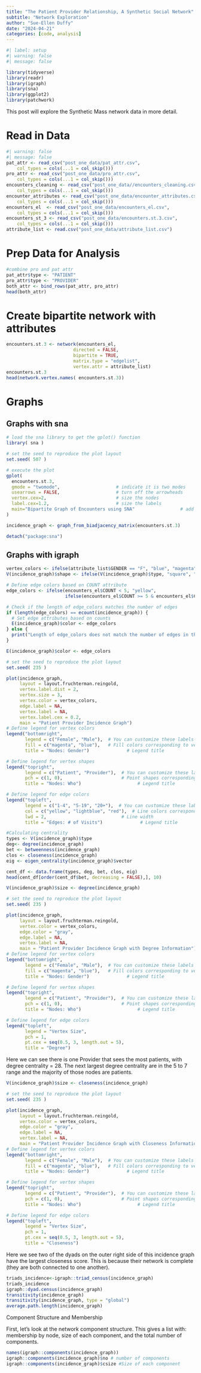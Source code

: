 ```yaml
---
title: "The Patient Provider Relationship, A Synthetic Social Network"
subtitle: "Network Exploration"
author: "Sue-Ellen Duffy"
date: "2024-04-21"
categories: [code, analysis]
---
```


```r
#| label: setup
#| warning: false
#| message: false

library(tidyverse)
library(readr)
library(igraph)
library(sna)
library(ggplot2)
library(patchwork)
```

This post will explore the Synthetic Mass network data in more detail.

# Read in Data
```r
#| warning: false
#| message: false
pat_attr <- read_csv("post_one_data/pat_attr.csv", 
    col_types = cols(...1 = col_skip()))
pro_attr <- read_csv("post_one_data/pro_attr.csv", 
    col_types = cols(...1 = col_skip()))
encounters_cleaning <- read_csv("post_one_data//encounters_cleaning.csv", 
    col_types = cols(...1 = col_skip()))
encounter_attributes <- read_csv("post_one_data/encounter_attributes.csv", 
    col_types = cols(...1 = col_skip()))
encounters_el  <- read_csv("post_one_data/encounters_el.csv", 
    col_types = cols(...1 = col_skip()))
encounters_st_3 <- read_csv("post_one_data/encounters.st.3.csv", 
    col_types = cols(...1 = col_skip()))
attribute_list <- read.csv("post_one_data/attribute_list.csv")
```
# Prep Data for Analysis
```r
#combine pro and pat attr
pat_attr$type <- "PATIENT"
pro_attr$type <- "PROVIDER"
both_attr <- bind_rows(pat_attr, pro_attr)
head(both_attr)
```

# Create bipartite network with attributes
```r
encounters.st.3 <- network(encounters_el,
                         directed = FALSE,
                         bipartite = TRUE,
                         matrix.type = "edgelist",
                         vertex.attr = attribute_list)
encounters.st.3
head(network.vertex.names( encounters.st.3))
```
# Graphs
## Graphs with sna
```r
# load the sna library to get the gplot() function
library( sna )

# set the seed to reproduce the plot layout
set.seed( 507 )

# execute the plot
gplot(
  encounters.st.3,             
  gmode = "twomode",                     # indicate it is two modes
  usearrows = FALSE,                     # turn off the arrowheads
  vertex.cex=2,                          # size the nodes     
  label.cex=1.2,                         # size the labels
  main="Bipartite Graph of Encounters using SNA"                 # add a title
)

```


```r
incidence_graph <- graph_from_biadjacency_matrix(encounters.st.3)
```


```r
detach("package:sna")
```

## Graphs with igraph
```r
vertex_colors <- ifelse(attribute_list$GENDER == "F", "blue", "magenta")
V(incidence_graph)$shape <- ifelse(V(incidence_graph)$type, "square", "circle")

# Define edge colors based on COUNT attribute
edge_colors <- ifelse(encounters_el$COUNT < 5, "yellow", 
                      ifelse(encounters_el$COUNT >= 5 & encounters_el$COUNT <= 19, "lightblue", "red"))

# Check if the length of edge_colors matches the number of edges
if (length(edge_colors) == ecount(incidence_graph)) {
  # Set edge attributes based on counts
  E(incidence_graph)$color <- edge_colors
} else {
  print("Length of edge_colors does not match the number of edges in the graph.")
}

E(incidence_graph)$color <- edge_colors

# set the seed to reproduce the plot layout
set.seed( 235 )

plot(incidence_graph,
     layout = layout.fruchterman.reingold, 
     vertex.label.dist = 2, 
     vertex.size = 3, 
     vertex.color = vertex_colors,
     edge.label = NA,
     vertex.label = NA,
     vertex.label.cex = 0.2, 
     main = "Patient Provider Incidence Graph")
# Define legend for vertex colors
legend("bottomright",
       legend = c("Female", "Male"),  # You can customize these labels
       fill = c("magenta", "blue"),   # Fill colors corresponding to vertex colors
       title = "Nodes: Gender")              # Legend title

# Define legend for vertex shapes
legend("topright",
       legend = c("Patient", "Provider"),  # You can customize these labels
       pch = c(1, 0),                      # Point shapes corresponding to vertex shapes
       title = "Nodes: Who")                     # Legend title

# Define legend for edge colors
legend("topleft",
       legend = c("1-4", "5-19", "20+"),  # You can customize these labels
       col = c("yellow", "lightblue", "red"),  # Line colors corresponding to edge colors
       lwd = 2,                            # Line width
       title = "Edges: # of Visits")              # Legend title
```

```r

#Calculating centrality
types <- V(incidence_graph)$type
deg<- degree(incidence_graph)
bet <- betweenness(incidence_graph)
clos <- closeness(incidence_graph)
eig <- eigen_centrality(incidence_graph)$vector

cent_df <- data.frame(types, deg, bet, clos, eig)
head(cent_df[order(cent_df$bet, decreasing = FALSE),], 10)

```


```r
V(incidence_graph)$size <- degree(incidence_graph)

# set the seed to reproduce the plot layout
set.seed( 235 )

plot(incidence_graph, 
     layout = layout.fruchterman.reingold, 
     vertex.color = vertex_colors,
     edge.color = "gray",
     edge.label = NA,
     vertex.label = NA,
     main = "Patient Provider Incidence Graph with Degree Information")
# Define legend for vertex colors
legend("bottomright",
       legend = c("Female", "Male"),  # You can customize these labels
       fill = c("magenta", "blue"),   # Fill colors corresponding to vertex colors
       title = "Nodes: Gender")              # Legend title

# Define legend for vertex shapes
legend("topright",
       legend = c("Patient", "Provider"),  # You can customize these labels
       pch = c(1, 0),                      # Point shapes corresponding to vertex shapes
       title = "Nodes: Who")                     # Legend title

# Define legend for edge colors
legend("topleft", 
       legend = "Vertex Size", 
       pch = 1, 
       pt.cex = seq(0.5, 3, length.out = 5), 
       title = "Degree")
```
Here we can see there is one Provider that sees the most patients, with degree centrality = 28. 
The next largest degree centrality are in the 5 to 7 range and the majority of those nodes are patients.

```r
V(incidence_graph)$size <- closeness(incidence_graph)

# set the seed to reproduce the plot layout
set.seed( 235 )

plot(incidence_graph, 
     layout = layout.fruchterman.reingold, 
     vertex.color = vertex_colors,
     edge.color = "gray",
     edge.label = NA,
     vertex.label = NA,
     main = "Patient Provider Incidence Graph with Closeness Information")
# Define legend for vertex colors
legend("bottomright",
       legend = c("Female", "Male"),  # You can customize these labels
       fill = c("magenta", "blue"),   # Fill colors corresponding to vertex colors
       title = "Nodes: Gender")              # Legend title

# Define legend for vertex shapes
legend("topright",
       legend = c("Patient", "Provider"),  # You can customize these labels
       pch = c(1, 0),                      # Point shapes corresponding to vertex shapes
       title = "Nodes: Who")                     # Legend title

# Define legend for edge colors
legend("topleft", 
       legend = "Vertex Size", 
       pch = 1, 
       pt.cex = seq(0.5, 3, length.out = 5), 
       title = "Closeness")
```
Here we see two of the dyads on the outer right side of this incidence graph have the largest closeness score. This is because their network is complete (they are both connected to one another).

```r
triads_incidence<-igraph::triad_census(incidence_graph)
triads_incidence
igraph::dyad.census(incidence_graph)
transitivity(incidence_graph)
transitivity(incidence_graph, type = "global")
average.path.length(incidence_graph)
```

Component Structure and Membership

First, let's look at the network component structure. This gives a list with: membership by node, size of each component, and the total number of components.

```r
names(igraph::components(incidence_graph))
igraph::components(incidence_graph)$no # number of components
igraph::components(incidence_graph)$csize #Size of each component
```





